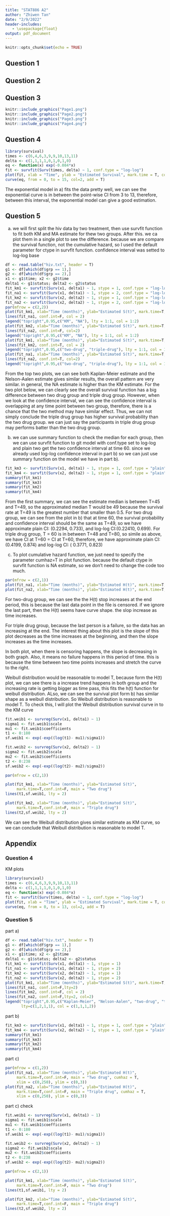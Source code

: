 ```yaml
---
title: "STAT886 A2"
author: "Zhiwen Tan"
date: "2/9/2022"
header-includes:
   - \usepackage{float}
output: pdf_document
---
```


```r
knitr::opts_chunk$set(echo = TRUE)
```

## Question 1

```{=latex}
From lecture, we know by greenwood's formula, we have\\
    \[
    \Hat{Var}[\hat{S}(t)] = [\hat{S}(t)]^2 \sum_{j:a_j<t} \frac{d_j}{n_j(n_j - d_j)}
    \]\\
    Now, let $Z = \hat{S}(t), g(Z) = log[-log \hat{S}(t)]$, then we have\\
    \begin{align*}
        g'(Z) &= \frac{d}{dZ} log[-log Z]\\
        &= \frac{-1}{log(Z)} \frac{d}{dZ} [-log(Z)] \tag{by chain rule}\\
        &= \frac{-1}{log(Z)} \frac{-1}{Z}\\
        &= \frac{1}{Zlog(Z)}\\
        &= \frac{1}{\hat{S}(t)log(\hat{S}(t))} \tag{since $Z =  \hat{S}(t)$}
    \end{align*}
    By the $\Delta$-method, we have $Var[g(Z)] \approx [g'(Z)]^2 Var(Z)$, the we have\\
    \begin{align*}
        Var[g(Z)] &= [\frac{1}{\hat{S}(t)log(\hat{S}(t))}]^2 * [\hat{S}(t)]^2 \sum_{j:a_j<t} \frac{d_j}{n_j(n_j - d_j)}\\
        &= [\frac{1}{log(\hat{S}(t))}]^2 * \sum_{j:a_j<t} \frac{d_j}{n_j(n_j - d_j)}\\
        &= [\frac{1}{log(\prod_{j:a_j < t}(1 - \frac{d_j}{n_j}))}]^2 * \sum_{j:a_j<t} \frac{d_j}{n_j(n_j - d_j)} \tag{KM estimate}\\ 
        &= [\frac{1}{\sum_{j:a_j < t}log(1 - \frac{d_j}{n_j})}]^2 * \sum_{j:a_j<t} \frac{d_j}{n_j(n_j - d_j)}\\
        &= \frac{\sum_{j:a_j<t} \frac{d_j}{n_j(n_j - d_j)}}{[\sum_{j:a_j < t}log(1 - \frac{d_j}{n_j})]^2}\\
        &= \frac{\sum_{j:a_j<t} \{d_j/n_j(n_j - d_j)\}}{{[\sum_{j:a_j < t}log(1 - d_j/n_j)]^2}}
    \end{align*}
    Now, we have proved \[\Hat{Var}\{log[-log\hat{S}(t)]\}= \frac{\sum_{j:a_j<t} \{d_j/n_j(n_j - d_j)\}}{{[\sum_{j:a_j < t}log(1 - d_j/n_j)]^2}}\]\\
    Now, we have proved \[\Hat{Var}\{log[-log\hat{S}(t)]\}= \frac{\sum_{j:a_j<t} \{d_j/n_j(n_j - d_j)\}}{{[\sum_{j:a_j < t}log(1 - d_j/n_j)]^2}}\]\\
    For confidence interval, we can use transformation method because we already have log(-log) transformation. Then let $\Psi = log[-log\hat{S}(t)]$, so we have $\Hat{Var}(\Psi) = \Hat{Var}\{log[-log\hat{S}(t)]\}$ Since we already have $\Hat{Var}\{log[-log\hat{S}(t)]\}$, so we can just use this. By the property of MLE's, we know $Z = \frac{\hat{\Psi} - \Psi}{\Hat{Var}(\Psi) ^{\frac{1}{2}}} \approx N(0,1)$. follow the same procedure from lecture, we have a CI for $\Psi$, $\Hat{\Psi_L} \le \Psi \le \Hat{\Psi_U}$ or ($\Hat{\Psi_L}, \Hat{\Psi_U}$). \\
    \begin{align*}
        \Hat{\Psi_L} &= \hat{\Psi} - Z_{1-\alpha/2}[\hat{Var}({\hat{\Psi}})]^{\frac{1}{2}}\\
        &= log[-log(\prod_{j:a_j < t}(1 - \frac{d_j}{n_j}))] - Z_{1-\alpha/2}[\frac{\sum_{j:a_j<t} \{d_j/n_j(n_j - d_j)\}}{{[\sum_{j:a_j < t}log(1 - d_j/n_j)]^2}}]^{\frac{1}{2}}\\
        \Hat{\Psi_U} &= \hat{\Psi} + Z_{1-\alpha/2}[\hat{Var}({\hat{\Psi}})]^{\frac{1}{2}}\\
        &= log[-log(\prod_{j:a_j < t}(1 - \frac{d_j}{n_j}))] + Z_{1-\alpha/2}[\frac{\sum_{j:a_j<t} \{d_j/n_j(n_j - d_j)\}}{{[\sum_{j:a_j < t}log(1 - d_j/n_j)]^2}}]^{\frac{1}{2}}\\
        P&(\Hat{\Psi_L} \le \Psi \le \Hat{\Psi_U}) = 1 - \alpha\\
        P&(\Hat{\Psi_L} \le log[-log S(t)] \le \Hat{\Psi_U}) = 1 - \alpha\\
    \end{align*}
    After this, we can apply inverse function of g() to the former CI interval to get CI for S(t) which is $(\hat{S_L}(t), \hat{S_U}(t))$.
    \begin{align*}
        P&(e^{\Hat{\Psi_L}} \le -log S(t) \le e^{\Hat{\Psi_U}}) = 1 - \alpha\\
        P&(-e^{\Hat{\Psi_L}} \le log S(t) \le -e^{\Hat{\Psi_U}}) = 1 - \alpha\\
        P&(e^{-e^{\Hat{\Psi_L}}} \le S(t) \le e^{-e^{\Hat{\Psi_U}}}) = 1 - \alpha\\
    \end{align*}
```

\newpage
## Question 2

```{=latex}
\begin{itemize}
\item[a)]
    Since $logT = \mu + \sigma W$, so $W = \frac{logT - \mu}{\sigma}$. Then we have \\
    \begin{align*}
        F_T(t) &= P(T \le t)\\
        &= P(e^{\mu + \sigma W} \le t)\\
        &= P(W \le \frac{logt - \mu}{\sigma})\\
        &= F_W(\frac{logt - \mu}{\sigma})\\
        &= 1 - e^{-e^{\frac{logt - \mu}{\sigma}}}
    \end{align*}
    Now, let $\mu = -\sigma log(\lambda), \sigma = 1/\beta$, then we have $\lambda = e^{-\mu/\sigma}, \beta = 1/\sigma$. plug this back in we have\\
    \begin{align*}
        F_T(t) &= 1 - e^{-e^{(logt + \frac{1}{\beta}log\lambda) \beta}}\\
        &= 1 - e^{-e^{(logt^\beta + log\lambda)}}\\
        &= 1 - e^{-e^{(log\lambda t^\beta)}}\\
        &= 1 - e^{-\lambda t^\beta}\\
        S_T(t) &= 1 - F_T(t)\\
        &= e^{-\lambda t^\beta} \tag{$t > 0, \lambda > 0, \beta > 0$}
    \end{align*}
    Now we can see this is the survival function of Weibull distribution, so we can conclude T has a Weibull distribution. The relationships are $\mu = -\sigma log(\lambda), \sigma = 1/\beta$.
    \item[b)]
    Since $\beta = 1/\sigma$, so we have $\beta = 1/1 =1$, Plug this back to the survival function for T, Then\\
    \[ S_T(t) =  e^{-\lambda t}\]\\
    This matches the survival function for exponential distribution, so we know T has an exponential distribution when $\sigma = 1$
\end{itemize}
```

\newpage
## Question 3

```r
knitr::include_graphics("Page1.png")
knitr::include_graphics("Page2.png")
knitr::include_graphics("Page3.png")
knitr::include_graphics("Page4.png")
```

\newpage
## Question 4

```{=latex}
\begin{itemize}
    \item[a)]
    Since we have an exponential distribution with hazard rate $\lambda$, Then \[f(t) = \lambda e^{-\lambda t}\]. From here, we have
    \begin{align*}
        L(\lambda) &= \prod_{i = 1}^n [f(t)]^{\delta_i} [S(t)]^{1-\delta_i}\\
        &= \prod_{i = 1}^n [\lambda e^{-\lambda x_i}]^{\delta_i} [e^{-\lambda x_i}]^{1-\delta_i} \tag{let $x_i$ be t at certain time point}\\
        &= \prod_{i = 1}^n [\lambda]^{\delta_i} e^{-\lambda x_i}\\
        &= [\lambda]^{\sum_{i=1}^n \delta_i} e^{-\lambda \sum_{i=1}^n x_i}\\
        \ell(\lambda) &= log([\lambda]^{\sum_{i=1}^n \delta_i} e^{-\lambda \sum_{i=1}^n x_i}) \tag{log likelihood}\\
        &= \sum_{i=1}^n \delta_i log \lambda - \lambda  \sum_{i=1}^n x_i
    \end{align*}
    Now, we have the log-likelihood function for $\lambda$, and next step is to get the mle\\
    \begin{align*}
        \ell'(\lambda) &= \frac{d}{d\lambda}(\sum_{i=1}^n \delta_i log \lambda - \lambda  \sum_{i=1}^n x_i)\\
        &= \sum_{i=1}^n \delta_i \frac{1}{\lambda} - \sum_{i=1}^n x_i\\
        0 &= \sum_{i=1}^n \delta_i \frac{1}{\lambda} - \sum_{i=1}^n x_i \tag{score equation}\\
        \hat{\lambda} &= \frac{\sum_{i=1}^n \delta_i}{\sum_{i=1}^n x_i}\\
        &= \frac{6}{6+4+6+3+9+9+10+13+11} \tag{take in values}\\
        &= 0.084
    \end{align*}\\
    Now, for mean survival time\\
    \begin{align*}
        \theta &= E(T) = \frac{1}{\lambda}\\
        \hat{\theta} &= \frac{1}{\hat{\lambda}}\tag{invariance property}\\
        &= \frac{1}{\frac{\sum_{i=1}^n \delta_i}{\sum_{i=1}^n x_i}}\\
        &= \frac{\sum_{i=1}^n x_i}{\sum_{i=1}^n \delta_i}\\
        &= 1/0.084\\
        &= 11.9
    \end{align*}\\
    Now we have the mle for both hazard rate and mean survival time.\\
    
    \item[b)]
    We can just use the KM estimate formula and greenwood's formula to get $\hat{S}(t)$, and $Var\hat{S}(t)$\\
    \begin{table}[H]
    \centering
    \begin{tabular}{|l|l|l|l|l|l|}
    \hline
    j & $a_j$ & $n_j$ & $d_j$   & $\hat{S}(t)$                    & $Var \hat{S}(t) $                                                                                 \\\hline
    1 & 3   & 9  & 1           & $1-\frac{1}{9} = \frac{8}{9}$        & $0.9^2 \frac{1}{10(10-1)} = 0.009$                                                                          \\\hline
    2 & 4   & 8   & 1           & $\frac{8}{9}(1-\frac{1}{8}) = \frac{7}{9}$    & $0.8^2 [\frac{1}{10(10-1)} + \frac{1}{9(9-1)}] = 0.016$                                                    \\\hline
    3 & 6   & 7   & 2           & $\frac{7}{9}(1-\frac{2}{7}) = \frac{5}{9}$    & $0.6^2 [\frac{1}{10(10-1)} + \frac{1}{9(9-1)} + \frac{2}{8(8-2)}] = 0.024$                                  \\\hline
    4 & 9   & 5   & 1           & $\frac{5}{9}(1-\frac{1}{5}) = \frac{4}{9}$    & $0.5^2 [\frac{1}{10(10-1)} + \frac{1}{9(9-1)} + \frac{2}{8(8-2)} + \frac{1}{6(6-1)}] = 0.025$               \\\hline
    5 & 13  & 1   & 1           & $\frac{4}{9}(1-1) = 0$                & $0^2 [\frac{1}{10(10-1)} + \frac{1}{9(9-1)} + \frac{2}{8(8-2)} + \frac{1}{6(6-1)} + \frac{1}{1-1}] = 0$ \\\hline
    \end{tabular}
    \end{table}

    \item[c)]
    we know $\hat{\mu} =$ area under $\hat{S}(t)$, so we can use the data from part b to calculate the mean\\
    \begin{align*}
        \hat{\mu} &= a_1 + \hat{S}(a_1t)(a_2 - a_1) + ... + \hat{S}(a_{k-1}t)(a_k - a_{k-1})\\
        &= 3 + 0.9*1 + 0.8*2 + 0.6*3 + 0.5*4 + 0\\
        &= 8.7
    \end{align*}
    we can see the result are not exactly the same, this may because we are assuming the survival time has exponetial distribution, but we don't make any assumption here. Also, we can see most of the censoring happends to the end of the study, so this will cause the mean estimation in the mle method be greater. in addition, the mle method will calculate integral of S(t) from 0 to $\infty$, this can also the cause a greater estimation.  Overall, this nonparametric estimate seems agree with the corresponding parametric estimate.
    \item[d)] 
    To plot the KM curve, we need to first set one vector for time and another vactor for failure status. then we can use survfit function to fit a KM curve on the two vectors, then we can plot it out. In here, I used the log-log parameter for CI, this ensure that CI will not exceed 1.
\end{itemize}
```
```r
library(survival)
times <- c(6,4,6,3,9,9,10,13,11)
delta <- c(1,1,1,1,0,1,0,1,0)
eq <- function(x) exp(-0.084*x)
fit <- survfit(Surv(times, delta) ~ 1, conf.type = "log-log")
plot(fit, xlab = "Time", ylab = "Estimated Survival", mark.time = T, conf.int = T)
curve(eq, from = 0, to = 15, col=2, add = T)
```

The exponential model in a) fits the data pretty well, we can see the exponential curve is in between the point-wise CI from 3 to 13, therefore, between this interval, the exponential model can give a good estimation.

\newpage
## Question 5

a) we will first split the hiv data by two treatment, then use survfit function to fit both KM and MA estimate for thew two groups. After this. we ca plot them in a single plot to see the difference. because we are compare the survival function, not the cumulative hazard, so I used the default parameter for ctype in survfit function. confidence interval was setted to log-log base

```r
df <- read.table("hiv.txt", header = T)
g1 <- df[which(df$grp == 1),]
g2 <- df[which(df$grp == 2),]
x1 <- g1$time; x2 <- g2$time
delta1 <- g1$status; delta2 <- g2$status
fit_km1 <- survfit(Surv(x1, delta1) ~ 1, stype = 1, conf.type = "log-log")
fit_na1 <- survfit(Surv(x1, delta1) ~ 1, stype = 2, conf.type = "log-log")
fit_km2 <- survfit(Surv(x2, delta2) ~ 1, stype = 1, conf.type = "log-log")
fit_na2 <- survfit(Surv(x2, delta2) ~ 1, stype = 2, conf.type = "log-log")
par(mfrow = c(2,2))
plot(fit_km1, xlab="Time (months)", ylab="Estimated S(t)", mark.time=T,conf.int=F, main = "Two drug")
lines(fit_na1, conf.int=F, col = 2)
legend("topright",0.95,c("KM", "NA"), lty = 1:1, col = 1:2)
plot(fit_km2, xlab="Time (months)", ylab="Estimated S(t)", mark.time=T,conf.int=F, main = "Triple drug")
lines(fit_na2, conf.int=F, col=2)
legend("topright",0.95,c("KM", "NA"), lty = 1:1, col = 1:2)
plot(fit_km1, xlab="Time (months)", ylab="Estimated S(t)", mark.time=T,conf.int=T, main = "Kaplan-Meier")
lines(fit_km2, conf.int=T, col = 2)
legend("topright",0.95,c("two-drug", "triple-drug"), lty = 1:1, col = 1:2)
plot(fit_na1, xlab="Time (months)", ylab="Estimated S(t)", mark.time=T,conf.int=T, main = "Nelson-Aalen")
lines(fit_na2, conf.int=T, col=2)
legend("topright",0.95,c("two-drug", "triple-drug"), lty = 1:1, col = 1:2)
```

From the top two plots, we can see both Kaplan-Meier estimate and the Nelson-Aalen estimate gives similar results, the overall pattern are very similar. in general, the NA estimate is higher than the KM estimate. For the two plot below, we can clearly see the overall survival function has a big difference between two drug group and triple drug group. However, when we look at the confidence interval, we can see the confidence interval is overlapping at any time point between two group, therefore, there is a chance that the two method may have similar effect. Thus, we can not simply conclude the triple drug group has higher survival probability than the two drug group. we can just say the participants in triple drug group may performs batter than the two drug group.

b) we can use summary function to check the median for each group, then we can use survfit function to git model with conf.type set to log-log and plain two get the two confidence interval at time 60. since we already used log-log confidence interval in part b) so we can just use summary function on the model we have in part b).

```r
fit_km3 <- survfit(Surv(x1, delta1) ~ 1, stype = 1, conf.type = "plain")
fit_km4 <- survfit(Surv(x2, delta2) ~ 1, stype = 1, conf.type = "plain")
summary(fit_km1)
summary(fit_km3)
summary(fit_km2)
summary(fit_km4)
```
From the first summary, we can see the estimate median is between T=45 and T=49, so the approximated median T would be 49 because the survival rate at T=49 is the greatest number that smaller than 0.5. For two drug group, we can see from the plot in b) that at time 60, the survival probability and confidence interval should be the same as T=49, so we have approximate plain CI: (0.2294, 0.733), and log-log CI:(0.22410, 0.699). For triple drug group, T = 60 is in between T=48 and T=80, so simile as above, we have CI at T=60 = CI at T=60, therefore, we have approximate plain CI: (0.4199, 0.874) and log-log CI: ( 0.3771, 0.823)

c) To plot cumulative hazard function, we just need to specify the parameter cumhaz=T in plot function. because the default ctype in survfit function is NA estimate, so we don't need to change the code too much. 

```r
par(mfrow = c(2,1))
plot(fit_na1, xlab="Time (months)", ylab="Estimated H(t)", mark.time=T,conf.int=F, main = "Two drug", cumhaz = T, xlim = c(0,250), ylim = c(0,3))
plot(fit_na2, xlab="Time (months)", ylab="Estimated H(t)", mark.time=T,conf.int=F, main = "Triple drug", cumhaz = T, xlim = c(0,250), ylim = c(0,3))
```

For two-drug group, we can see the the H(t) stop increases at the end period, this is because the last data point in the file is censored. if we ignore the last part, then the H(t) seems have curve shape. the slop increase as time increases. 

For triple drug group, because the last person is a failure, so the data has an increasing at the end. The interest thing about this plot is the slope of this plot decreases as the time increases at the beginning, and then the slope increases as the time increases. 

In both plot, when there is censoring happens, the slope is decreasing in both graph. Also, it means no failure happens in this period of time. this is because the time between two time points increases and stretch the curve to the right. 

Weibull distribution would be reasonable to model T, because form the H(t) plot, we can see there is a increase trend happens in both group and the increasing rate is getting bigger as time pass, this fits the h(t) function for weibull distribution. ALso, we can see the survival plot form b) has similar shape as a weibull distribution. So Weibull distribution is reasonable to model T. To check this, I will plot the Weibull distribution survival curve in to the KM curve

```r
fit.weib1 <- survreg(Surv(x1, delta1) ~ 1)
sigma1 <- fit.weib1$scale
mu1 <- fit.weib1$coefficients
t1 <- 0:180
sf.weib1 <- exp(-exp((log(t1)- mu1)/sigma1))

fit.weib2 <- survreg(Surv(x2, delta2) ~ 1)
sigma2 <- fit.weib2$scale
mu2 <- fit.weib2$coefficients
t2 <- 0:238
sf.weib2 <- exp(-exp((log(t2)- mu2)/sigma2))

par(mfrow = c(2,1))

plot(fit_km1, xlab="Time (months)", ylab="Estimated S(t)", 
     mark.time=T,conf.int=F, main = "Two drug")
lines(t1,sf.weib1, lty = 2)

plot(fit_km2, xlab="Time (months)", ylab="Estimated S(t)", 
     mark.time=T,conf.int=F, main = "Triple drug")
lines(t2,sf.weib2, lty = 2)
```

We can see the Weibull distribution gives similar estimate as KM curve, so we can conclude that Weibull distribution is reasonable to model T.

\newpage
## Appendix

### Question 4

KM plots

```r
library(survival)
times <- c(6,4,6,3,9,9,10,13,11)
delta <- c(1,1,1,1,0,1,0,1,0)
eq <- function(x) exp(-0.084*x)
fit <- survfit(Surv(times, delta) ~ 1, conf.type = "log-log")
plot(fit, xlab = "Time", ylab = "Estimated Survival", mark.time = T, conf.int = T)
curve(eq, from = 0, to = 13, col=2, add = T)
```

### Question 5

part a)

```r
df <- read.table("hiv.txt", header = T)
g1 <- df[which(df$grp == 1),]
g2 <- df[which(df$grp == 2),]
x1 <- g1$time; x2 <- g2$time
delta1 <- g1$status; delta2 <- g2$status
fit_km1 <- survfit(Surv(x1, delta1) ~ 1, stype = 1)
fit_na1 <- survfit(Surv(x1, delta1) ~ 1, stype = 2)
fit_km2 <- survfit(Surv(x2, delta2) ~ 1, stype = 1)
fit_na2 <- survfit(Surv(x2, delta2) ~ 1, stype = 2)
plot(fit_km1, xlab="Time (months)", ylab="Estimated S(t)", mark.time=T,conf.int=F)
lines(fit_na1, conf.int=F,lty=2)
lines(fit_km2, conf.int=F, col = 2)
lines(fit_na2, conf.int=F,lty=2, col=2)
legend("topright",0.95,c("Kaplan-Meier", "Nelson-Aalen", "two-drug", "triple-drug"),
       lty=c(1,2,1,1), col = c(1,1,1,2))
```

part b)

```r
fit_km3 <- survfit(Surv(x1, delta1) ~ 1, stype = 1, conf.type = "plain")
fit_km4 <- survfit(Surv(x2, delta2) ~ 1, stype = 1, conf.type = "plain")
summary(fit_km1)
summary(fit_km3)
summary(fit_km2)
summary(fit_km4)
```

part c)

```r
par(mfrow = c(1,2))
plot(fit_na1, xlab="Time (months)", ylab="Estimated H(t)", 
     mark.time=T,conf.int=F, main = "Two drug", cumhaz = T, 
     xlim = c(0,250), ylim = c(0,3))
plot(fit_na2, xlab="Time (months)", ylab="Estimated H(t)", 
     mark.time=T,conf.int=F, main = "Triple drug", cumhaz = T, 
     xlim = c(0,250), ylim = c(0,3))
```

part c) check

```r
fit.weib1 <- survreg(Surv(x1, delta1) ~ 1)
sigma1 <- fit.weib1$scale
mu1 <- fit.weib1$coefficients
t1 <- 0:180
sf.weib1 <- exp(-exp((log(t1)- mu1)/sigma1))

fit.weib2 <- survreg(Surv(x2, delta2) ~ 1)
sigma2 <- fit.weib2$scale
mu2 <- fit.weib2$coefficients
t2 <- 0:238
sf.weib2 <- exp(-exp((log(t2)- mu2)/sigma2))

par(mfrow = c(2,1))

plot(fit_km1, xlab="Time (months)", ylab="Estimated S(t)", 
     mark.time=T,conf.int=F, main = "Two drug")
lines(t1,sf.weib1, lty = 2)

plot(fit_km2, xlab="Time (months)", ylab="Estimated S(t)", 
     mark.time=T,conf.int=F, main = "Triple drug")
lines(t2,sf.weib2, lty = 2)
```

